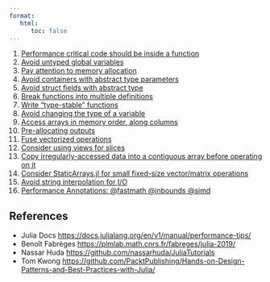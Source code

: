 ```yaml
---
format: 
   html:
      toc: false
---
```


 01. [Performance critical code should be inside a function](perf01.html)
 02. [Avoid untyped global variables](perf02.html)
 03. [Pay attention to memory allocation](perf03.html)
 04. [Avoid containers with abstract type parameters](perf04.html)
 05. [Avoid struct fields with abstract type](perf05.html)
 06. [Break functions into multiple definitions](perf06.html)
 07. [Write "type-stable" functions](perf07.html)
 08. [Avoid changing the type of a variable](perf08.html)
 09. [Access arrays in memory order, along columns](perf09.html)
 10. [Pre-allocating outputs](perf10.html)
 11. [Fuse vectorized operations](perf11.html)
 12. [Consider using views for slices](perf12.html)
 13. [Copy irregularly-accessed data into a contiguous array before operating on it](perf13.html)
 14. [Consider StaticArrays.jl for small fixed-size vector/matrix operations](perf14.html)
 15. [Avoid string interpolation for I/O](perf15.html)
 16. [Performance Annotations: @fastmath @inbounds @simd](perf16.html)


## References

- Julia Docs <https://docs.julialang.org/en/v1/manual/performance-tips/>
- Benoît Fabrèges <https://plmlab.math.cnrs.fr/fabreges/julia-2019/>
- Nassar Huda <https://github.com/nassarhuda/JuliaTutorials>
- Tom Kwong <https://github.com/PacktPublishing/Hands-on-Design-Patterns-and-Best-Practices-with-Julia/>
